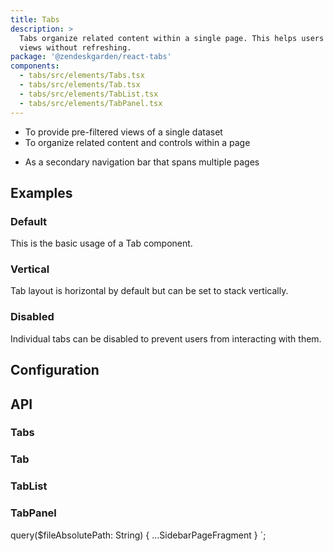 ```yaml
---
title: Tabs
description: >
  Tabs organize related content within a single page. This helps users alternate between
  views without refreshing.
package: '@zendeskgarden/react-tabs'
components:
  - tabs/src/elements/Tabs.tsx
  - tabs/src/elements/Tab.tsx
  - tabs/src/elements/TabList.tsx
  - tabs/src/elements/TabPanel.tsx
---
```


<Usage>
  <Use>
    <ul>
      <li>To provide pre-filtered views of a single dataset</li>
      <li>To organize related content and controls within a page</li>
    </ul>
  </Use>
  <Misuse>
    <ul>
      <li>As a secondary navigation bar that spans multiple pages</li>
    </ul>
  </Misuse>
</Usage>

## Examples

### Default

This is the basic usage of a Tab component.


<CodeExample code={TabsDefaultCode}>
  <TabsDefault />
</CodeExample>

### Vertical

Tab layout is horizontal by default but can be set to stack vertically.


<CodeExample code={TabsVerticalCode}>
  <TabsVertical />
</CodeExample>

### Disabled

Individual tabs can be disabled to prevent users from interacting with them.


<CodeExample code={TabsDisabledCode}>
  <TabsDisabled />
</CodeExample>

## Configuration

<Configuration reactPackage={props.data.mdx.package} components={props.data.mdx.components} />

## API

### Tabs

<PropSheet components={props.data.mdx.components} componentName="tabs" />

### Tab

<PropSheet components={props.data.mdx.components} componentName="tab" />

### TabList

<PropSheet components={props.data.mdx.components} componentName="tabList" />

### TabPanel

<PropSheet components={props.data.mdx.components} componentName="tabPanel" />


  query($fileAbsolutePath: String) {
    ...SidebarPageFragment
  }
`;
